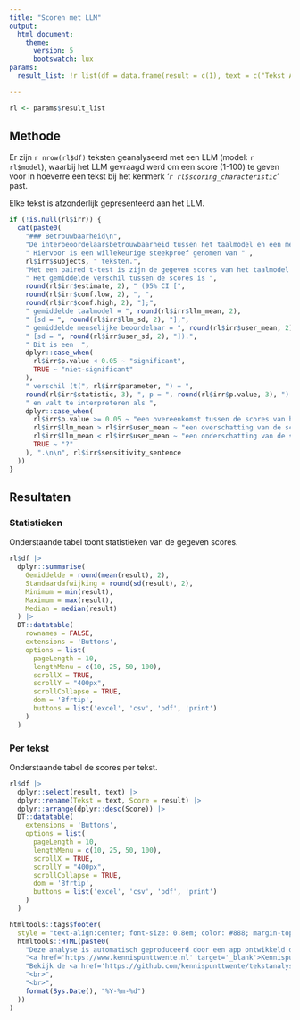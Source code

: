 ```yaml
---
title: "Scoren met LLM"
output: 
  html_document:
    theme:
      version: 5
      bootswatch: lux
params:
  result_list: !r list(df = data.frame(result = c(1), text = c("Tekst A")), irr = list(estimate = setNames(27.58, "mean difference"), statistic = setNames(8.975326, "t"), p.value = 6.416833e-12, parameter = setNames(49, "df"), conf.low = 21.40484, conf.high = 33.75516, method = "Paired t-test", alternative = "two.sided", llm_mean = 23.33, llm_sd = 5.72, user_mean = 36.7824, user_sd = 7.23), sensitivity_sentence = "Met een steekproefgrootte van (...).")

---
```


```r
rl <- params$result_list
```

## Methode

Er zijn `r nrow(rl$df)` teksten geanalyseerd met een LLM (model: `r rl$model`),
waarbij het LLM gevraagd werd om een score (1-100) te geven voor
in hoeverre een tekst bij het kenmerk '*`r rl$scoring_characteristic`*' past.

Elke tekst is afzonderlijk gepresenteerd aan het LLM. 

```r
if (!is.null(rl$irr)) {
  cat(paste0(
    "### Betrouwbaarheid\n",
    "De interbeoordelaarsbetrouwbaarheid tussen het taalmodel en een menselijke beoordelaar berekend.",
    " Hiervoor is een willekeurige steekproef genomen van " , 
    rl$irr$subjects, " teksten.",
    "Met een paired t-test is zijn de gegeven scores van het taalmodel vergeleken met de gegeven scores van de menselijke beoordelaar.",
    " Het gemiddelde verschil tussen de scores is ",
    round(rl$irr$estimate, 2), " (95% CI [", 
    round(rl$irr$conf.low, 2), ", ",
    round(rl$irr$conf.high, 2), "];",
    " gemiddelde taalmodel = ", round(rl$irr$llm_mean, 2), 
    " [sd = ", round(rl$irr$llm_sd, 2), "];",
    " gemiddelde menselijke beoordelaar = ", round(rl$irr$user_mean, 2),
    " [sd = ", round(rl$irr$user_sd, 2), "]).",
    " Dit is een  ",
    dplyr::case_when(
      rl$irr$p.value < 0.05 ~ "significant",
      TRUE ~ "niet-significant"
    ),
    " verschil (t(", rl$irr$parameter, ") = ",
    round(rl$irr$statistic, 3), ", p = ", round(rl$irr$p.value, 3), ") ",
    " en valt te interpreteren als ",
    dplyr::case_when(
      rl$irr$p.value >= 0.05 ~ "een overeenkomst tussen de scores van het taalmodel en de menselijke beoordelaar",
      rl$irr$llm_mean > rl$irr$user_mean ~ "een overschatting van de scores door het taalmodel",
      rl$irr$llm_mean < rl$irr$user_mean ~ "een onderschatting van de scores door het taalmodel",
      TRUE ~ "?"
    ), ".\n\n", rl$irr$sensitivity_sentence
  ))
}
```

## Resultaten

### Statistieken

Onderstaande tabel toont statistieken van de gegeven scores.

```r
rl$df |>
  dplyr::summarise(
    Gemiddelde = round(mean(result), 2),
    Standaardafwijking = round(sd(result), 2),
    Minimum = min(result),
    Maximum = max(result),
    Median = median(result)
  ) |>
  DT::datatable(
    rownames = FALSE,
    extensions = 'Buttons',
    options = list(
      pageLength = 10,
      lengthMenu = c(10, 25, 50, 100),
      scrollX = TRUE,
      scrollY = "400px",
      scrollCollapse = TRUE,
      dom = 'Bfrtip',
      buttons = list('excel', 'csv', 'pdf', 'print')
    )
  )
```

### Per tekst

Onderstaande tabel de scores per tekst.

```r
rl$df |>
  dplyr::select(result, text) |>
  dplyr::rename(Tekst = text, Score = result) |>
  dplyr::arrange(dplyr::desc(Score)) |>
  DT::datatable(
    extensions = 'Buttons',
    options = list(
      pageLength = 10,
      lengthMenu = c(10, 25, 50, 100),
      scrollX = TRUE,
      scrollY = "400px",
      scrollCollapse = TRUE,
      dom = 'Bfrtip',
      buttons = list('excel', 'csv', 'pdf', 'print')
    )
  )
```
 
```r
htmltools::tags$footer(
  style = "text-align:center; font-size: 0.8em; color: #888; margin-top: 50px; padding-top: 20px; border-top: 1px solid #eee;",
  htmltools::HTML(paste0(
    "Deze analyse is automatisch geproduceerd door een app ontwikkeld door ",
    "<a href='https://www.kennispunttwente.nl' target='_blank'>Kennispunt Twente</a> i.s.m. GGD Twente.<br>",
    "Bekijk de <a href='https://github.com/kennispunttwente/tekstanalyse_met_llm' target='_blank'>GitHub-repository</a> voor meer informatie.",
    "<br>",
    "<br>",
    format(Sys.Date(), "%Y-%m-%d")
  ))
)
```
